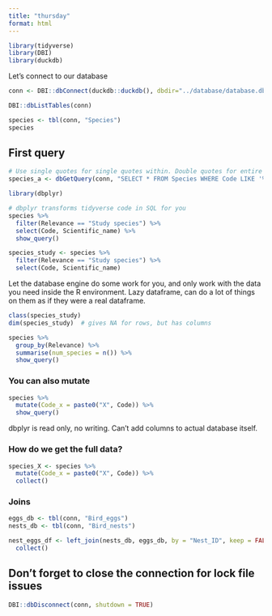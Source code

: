```yaml
---
title: "thursday"
format: html
---
```


```r
library(tidyverse)
library(DBI)
library(duckdb)

```

Let's connect to our database
```r
conn <- DBI::dbConnect(duckdb::duckdb(), dbdir="../database/database.db")
```

```r
DBI::dbListTables(conn)
```

```r
species <- tbl(conn, "Species")
species
```

## First query

```r
# Use single quotes for single quotes within. Double quotes for entire thing
species_a <- dbGetQuery(conn, "SELECT * FROM Species WHERE Code LIKE '%a'")

```

```r
library(dbplyr)
```

```r
# dbplyr transforms tidyverse code in SQL for you
species %>% 
  filter(Relevance == "Study species") %>% 
  select(Code, Scientific_name) %>% 
  show_query()
```
```r
species_study <- species %>% 
  filter(Relevance == "Study species") %>% 
  select(Code, Scientific_name)
```
Let the database engine do some work for you, and only work with the data you need inside the R environment. Lazy dataframe, can do a lot of things on them as if they were a real dataframe. 

```r
class(species_study)
dim(species_study)  # gives NA for rows, but has columns
```

```r
species %>% 
  group_by(Relevance) %>% 
  summarise(num_species = n()) %>% 
  show_query()
```

### You can also mutate

```r
species %>% 
  mutate(Code_x = paste0("X", Code)) %>% 
  show_query()
```
dbplyr is read only, no writing. Can't add columns to actual database itself.

### How do we get the full data?

```r
species_X <- species %>% 
  mutate(Code_x = paste0("X", Code)) %>% 
  collect()
```
### Joins

```r
eggs_db <- tbl(conn, "Bird_eggs")
nests_db <- tbl(conn, "Bird_nests")

```

```r
nest_eggs_df <- left_join(nests_db, eggs_db, by = "Nest_ID", keep = FALSE) %>% 
  collect()
```
## Don't forget to close the connection for lock file issues

```r
DBI::dbDisconnect(conn, shutdown = TRUE)
```

